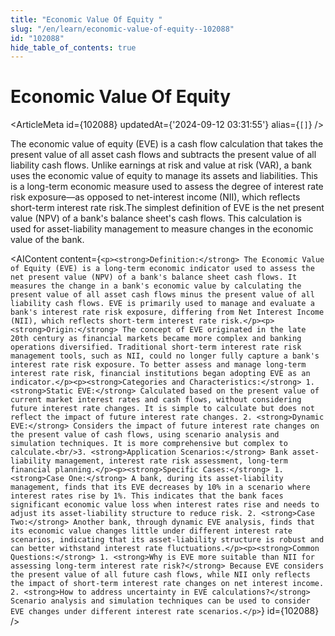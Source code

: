 ```yaml
---
title: "Economic Value Of Equity "
slug: "/en/learn/economic-value-of-equity--102088"
id: "102088"
hide_table_of_contents: true
---
```



# Economic Value Of Equity 

<ArticleMeta id={102088} updatedAt={'2024-09-12 03:31:55'} alias={`[]`} />
<div className='border-solid border-b border-t-0 my-4 border-[var(--ifm-color-gray-300)]' />

The economic value of equity (EVE) is a cash flow calculation that takes the present value of all asset cash flows and subtracts the present value of all liability cash flows. Unlike earnings at risk and value at risk (VAR), a bank uses the economic value of equity to manage its assets and liabilities. This is a long-term economic measure used to assess the degree of interest rate risk exposure—as opposed to net-interest income (NII), which reflects short-term interest rate risk.The simplest definition of EVE is the net present value (NPV) of a bank's balance sheet's cash flows. This calculation is used for asset-liability management to measure changes in the economic value of the bank.

<AIContent content={`<p><strong>Definition:</strong> The Economic Value of Equity (EVE) is a long-term economic indicator used to assess the net present value (NPV) of a bank's balance sheet cash flows. It measures the change in a bank's economic value by calculating the present value of all asset cash flows minus the present value of all liability cash flows. EVE is primarily used to manage and evaluate a bank's interest rate risk exposure, differing from Net Interest Income (NII), which reflects short-term interest rate risk.</p><p><strong>Origin:</strong> The concept of EVE originated in the late 20th century as financial markets became more complex and banking operations diversified. Traditional short-term interest rate risk management tools, such as NII, could no longer fully capture a bank's interest rate risk exposure. To better assess and manage long-term interest rate risk, financial institutions began adopting EVE as an indicator.</p><p><strong>Categories and Characteristics:</strong> 1. <strong>Static EVE:</strong> Calculated based on the present value of current market interest rates and cash flows, without considering future interest rate changes. It is simple to calculate but does not reflect the impact of future interest rate changes. 2. <strong>Dynamic EVE:</strong> Considers the impact of future interest rate changes on the present value of cash flows, using scenario analysis and simulation techniques. It is more comprehensive but complex to calculate.<br/>3. <strong>Application Scenarios:</strong> Bank asset-liability management, interest rate risk assessment, long-term financial planning.</p><p><strong>Specific Cases:</strong> 1. <strong>Case One:</strong> A bank, during its asset-liability management, finds that its EVE decreases by 10% in a scenario where interest rates rise by 1%. This indicates that the bank faces significant economic value loss when interest rates rise and needs to adjust its asset-liability structure to reduce risk. 2. <strong>Case Two:</strong> Another bank, through dynamic EVE analysis, finds that its economic value changes little under different interest rate scenarios, indicating that its asset-liability structure is robust and can better withstand interest rate fluctuations.</p><p><strong>Common Questions:</strong> 1. <strong>Why is EVE more suitable than NII for assessing long-term interest rate risk?</strong> Because EVE considers the present value of all future cash flows, while NII only reflects the impact of short-term interest rate changes on net interest income. 2. <strong>How to address uncertainty in EVE calculations?</strong> Scenario analysis and simulation techniques can be used to consider EVE changes under different interest rate scenarios.</p>`} id={102088} />
